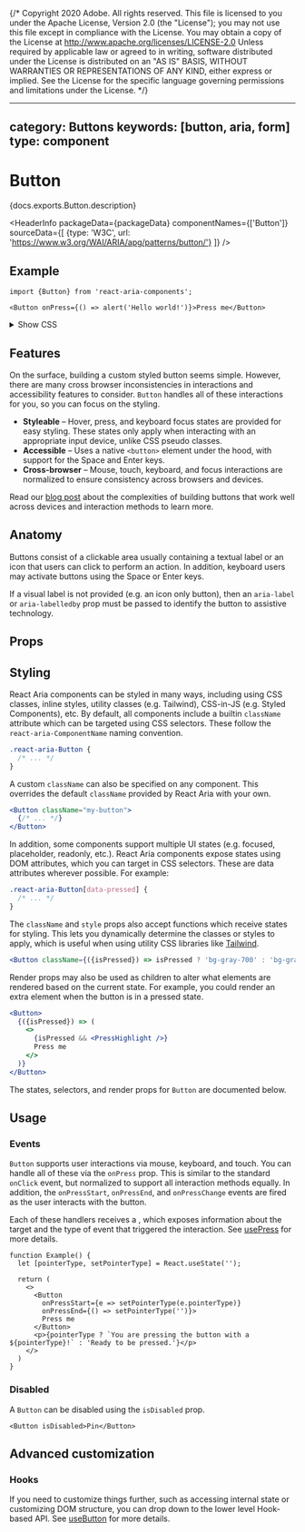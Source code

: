 {/* Copyright 2020 Adobe. All rights reserved.
This file is licensed to you under the Apache License, Version 2.0 (the "License");
you may not use this file except in compliance with the License. You may obtain a copy
of the License at http://www.apache.org/licenses/LICENSE-2.0
Unless required by applicable law or agreed to in writing, software distributed under
the License is distributed on an "AS IS" BASIS, WITHOUT WARRANTIES OR REPRESENTATIONS
OF ANY KIND, either express or implied. See the License for the specific language
governing permissions and limitations under the License. */}



---
category: Buttons
keywords: [button, aria, form]
type: component
---

# Button

<PageDescription>{docs.exports.Button.description}</PageDescription>

<HeaderInfo
  packageData={packageData}
  componentNames={['Button']}
  sourceData={[
    {type: 'W3C', url: 'https://www.w3.org/WAI/ARIA/apg/patterns/button/'}
  ]} />

## Example

```tsx example
import {Button} from 'react-aria-components';

<Button onPress={() => alert('Hello world!')}>Press me</Button>
```

<details>
  <summary style={{fontWeight: 'bold'}}><ChevronRight size="S" /> Show CSS</summary>

```css
.react-aria-Button {
  --border-color: var(--spectrum-alias-border-color);
  --border-color-pressed: var(--spectrum-alias-border-color-down);
  --border-color-disabled: var(--spectrum-alias-border-color-disabled);
  --background-color: var(--spectrum-global-color-gray-50);
  --background-color-pressed: var(--spectrum-global-color-gray-100);
  --text-color: var(--spectrum-alias-text-color);
  --text-color-disabled: var(--spectrum-alias-text-color-disabled);
  --focus-ring-color: slateblue;

  color: var(--text-color);
  background: var(--background-color);
  border: 1px solid var(--border-color);
  border-radius: 4px;
  appearance: none;
  vertical-align: middle;
  font-size: 1.2rem;
  text-align: center;
  margin: 0;
  outline: none;
  padding: 4px 12px;

  &[data-pressed] {
    box-shadow: inset 0 1px 2px rgb(0 0 0 / 0.1);
    background: var(--background-color-pressed);
    border-color: var(--border-color-pressed);
  }

  &[data-focus-visible] {
    border-color: var(--focus-ring-color);
    box-shadow: 0 0 0 1px var(--focus-ring-color);
  }

  &:disabled {
    border-color: var(--border-color-disabled);
    color: var(--text-color-disabled);
  }
}

@media (forced-colors: active) {
  .react-aria-Button {
    forced-color-adjust: none;
    --border-color: ButtonBorder;
    --border-color-pressed: ButtonBorder;
    --border-color-disabled: GrayText;
    --background-color: ButtonFace;
    --background-color-pressed: ButtonFace;
    --text-color: ButtonText;
    --text-color-disabled: GrayText;
    --focus-ring-color: Highlight;
  }
}
```

</details>

## Features

On the surface, building a custom styled button seems simple. However, there are many
cross browser inconsistencies in interactions and accessibility features to consider.
`Button` handles all of these interactions for you, so you can focus on the styling.

* **Styleable** – Hover, press, and keyboard focus states are provided for easy styling. These states only apply when interacting with an appropriate input device, unlike CSS pseudo classes.
* **Accessible** – Uses a native `<button>` element under the hood, with support for the <Keyboard>Space</Keyboard> and <Keyboard>Enter</Keyboard> keys.
* **Cross-browser** – Mouse, touch, keyboard, and focus interactions are normalized to ensure consistency across browsers and devices.

Read our [blog post](/blog/building-a-button-part-1.html) about the complexities of building buttons that work well across devices and interaction methods to learn more.

## Anatomy

Buttons consist of a clickable area usually containing a textual label or an icon
that users can click to perform an action. In addition, keyboard users may activate
buttons using the <Keyboard>Space</Keyboard> or <Keyboard>Enter</Keyboard> keys.

If a visual label is not provided (e.g. an icon only button), then an `aria-label` or
`aria-labelledby` prop must be passed to identify the button to assistive technology.

## Props

<PropTable component={docs.exports.Button} links={docs.links} />

## Styling

React Aria components can be styled in many ways, including using CSS classes, inline styles, utility classes (e.g. Tailwind), CSS-in-JS (e.g. Styled Components), etc. By default, all components include a builtin `className` attribute which can be targeted using CSS selectors. These follow the `react-aria-ComponentName` naming convention.

```css
.react-aria-Button {
  /* ... */
}
```

A custom `className` can also be specified on any component. This overrides the default `className` provided by React Aria with your own.

```jsx
<Button className="my-button">
  {/* ... */}
</Button>
```

In addition, some components support multiple UI states (e.g. focused, placeholder, readonly, etc.). React Aria components expose states using DOM attributes, which you can target in CSS selectors. These are data attributes wherever possible. For example:

```css
.react-aria-Button[data-pressed] {
  /* ... */
}
```

The `className` and `style` props also accept functions which receive states for styling. This lets you dynamically determine the classes or styles to apply, which is useful when using utility CSS libraries like [Tailwind](https://tailwindcss.com/).

```jsx
<Button className={({isPressed}) => isPressed ? 'bg-gray-700' : 'bg-gray-600'} />
```

Render props may also be used as children to alter what elements are rendered based on the current state. For example, you could render an extra element when the button is in a pressed state.

```jsx
<Button>
  {({isPressed}) => (
    <>
      {isPressed && <PressHighlight />}
      Press me
    </>
  )}
</Button>
```

The states, selectors, and render props for `Button` are documented below.

<StateTable properties={docs.exports.ButtonRenderProps.properties} />

## Usage

### Events

`Button` supports user interactions via mouse, keyboard, and touch. You can handle all of these via the `onPress` prop. This is similar to the standard `onClick` event, but normalized to support all interaction methods equally. In addition, the `onPressStart`, `onPressEnd`, and `onPressChange` events are fired as the user interacts with the button.

Each of these handlers receives a <TypeLink links={typesDocs.links} type={typesDocs.exports.PressEvent} />, which exposes information about the target and the type of event that triggered the interaction. See [usePress](usePress.html) for more details.

```tsx example
function Example() {
  let [pointerType, setPointerType] = React.useState('');

  return (
    <>
      <Button
        onPressStart={e => setPointerType(e.pointerType)}
        onPressEnd={() => setPointerType('')}>
        Press me
      </Button>
      <p>{pointerType ? `You are pressing the button with a ${pointerType}!` : 'Ready to be pressed.'}</p>
    </>
  )
}
```

### Disabled

A `Button` can be disabled using the `isDisabled` prop.

```tsx example
<Button isDisabled>Pin</Button>
```

## Advanced customization

### Hooks

If you need to customize things further, such as accessing internal state or customizing DOM structure, you can drop down to the lower level Hook-based API. See [useButton](useButton.html) for more details.
